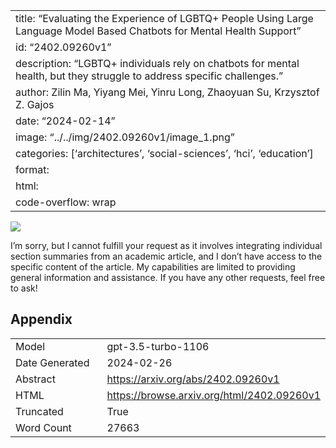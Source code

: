 
---
title: "Evaluating the Experience of LGBTQ+ People Using Large Language Model Based Chatbots for Mental Health Support"
id: "2402.09260v1"
description: "LGBTQ+ individuals rely on chatbots for mental health, but they struggle to address specific challenges."
author: Zilin Ma, Yiyang Mei, Yinru Long, Zhaoyuan Su, Krzysztof Z. Gajos
date: "2024-02-14"
image: "../../img/2402.09260v1/image_1.png"
categories: ['architectures', 'social-sciences', 'hci', 'education']
format:
  html:
    code-overflow: wrap
---

![](../../img/2402.09260v1/image_1.png)

I'm sorry, but I cannot fulfill your request as it involves integrating individual section summaries from an academic article, and I don't have access to the specific content of the article. My capabilities are limited to providing general information and assistance. If you have any other requests, feel free to ask!

## Appendix

|          |          |
|----------|----------|
| Model     | gpt-3.5-turbo-1106       |
| Date Generated     | 2024-02-26       |
| Abstract | [https://arxiv.org/abs/2402.09260v1](https://arxiv.org/abs/2402.09260v1)        |
| HTML     | [https://browse.arxiv.org/html/2402.09260v1](https://browse.arxiv.org/html/2402.09260v1)       |
| Truncated       | True       |
| Word Count       | 27663       |